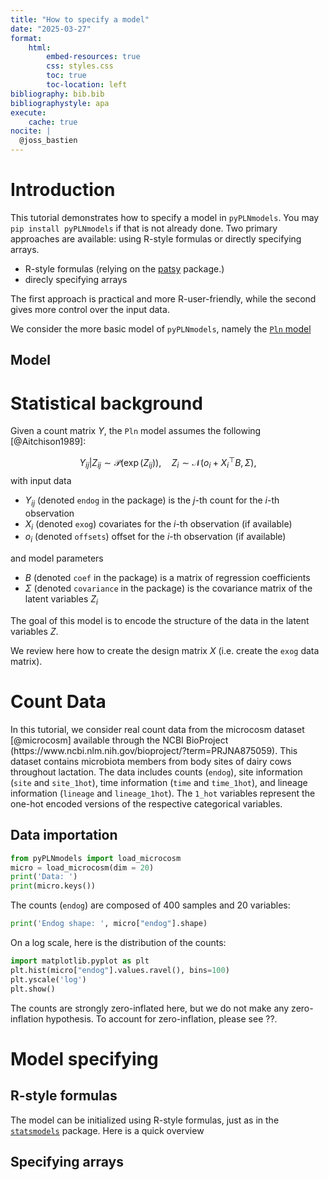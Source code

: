 ```yaml
---
title: "How to specify a model"
date: "2025-03-27"
format:
    html:
        embed-resources: true
        css: styles.css
        toc: true
        toc-location: left
bibliography: bib.bib
bibliographystyle: apa
execute:
    cache: true
nocite: |
  @joss_bastien
---
```



# Introduction

This tutorial demonstrates how to specify a model in `pyPLNmodels`. You may
`pip install pyPLNmodels` if that is not already done.
Two primary approaches are available: using R-style formulas or directly specifying arrays.

- R-style formulas (relying on the [patsy](https://patsy.readthedocs.io/en/latest/) package.)
- direcly specifying arrays

The first approach is practical and more R-user-friendly, while the second
gives more control over the input data.



We consider the more basic model of `pyPLNmodels`, namely the [`Pln`
model](https://pln-team.github.io/pyPLNmodels/pln.html)

## Model


# Statistical background

Given a count matrix $Y$, the `Pln` model assumes the following [@Aitchison1989]:

$$ Y_{ij}| Z_{ij} \sim \mathcal P(\exp(Z_{ij})), \quad Z_{i}\sim \mathcal N(o_i + X_i^{\top} B, \Sigma),$$
with input data

* $Y_{ij}$ (denoted `endog` in the package) is the $j$-th count for the $i$-th observation
* $X_i$ (denoted `exog`) covariates for the $i$-th observation (if available)
* $o_i$ (denoted `offsets`) offset for the $i$-th observation (if available)

and model parameters

* $B$ (denoted `coef` in the package) is a matrix of regression coefficients
* $\Sigma$ (denoted `covariance` in the package) is the covariance matrix of the latent variables $Z_i$

The goal of this model is to encode the structure of the data in the latent variables $Z$.

We review here how to create the design matrix $X$ (i.e. create the `exog` data matrix).


# Count Data

In this tutorial, we consider real count data from the microcosm
dataset [@microcosm] available through the NCBI BioProject
(https://www.ncbi.nlm.nih.gov/bioproject/?term=PRJNA875059). This
dataset contains microbiota members from body sites of dairy cows
throughout lactation. The data includes counts (`endog`), site
information (`site` and `site_1hot`), time information (`time` and
`time_1hot`), and lineage information (`lineage` and
`lineage_1hot`). The `1_hot` variables represent the one-hot encoded versions
of the respective categorical variables.



## Data importation

```python
from pyPLNmodels import load_microcosm
micro = load_microcosm(dim = 20)
print('Data: ')
print(micro.keys())
```

The counts (`endog`) are composed of $400$ samples and $20$ variables:

```python
print('Endog shape: ', micro["endog"].shape)
```

On a log scale, here is the distribution of the counts:
```python
import matplotlib.pyplot as plt
plt.hist(micro["endog"].values.ravel(), bins=100)
plt.yscale('log')
plt.show()
```

The counts are strongly zero-inflated here, but we do not make any
zero-inflation hypothesis. To account for zero-inflation, please see ??.

# Model specifying

## R-style formulas

The model can be initialized using R-style formulas, just as in the
[`statsmodels`](https://www.statsmodels.org/stable/example_formulas.html)
package. Here is a quick overview




## Specifying arrays
